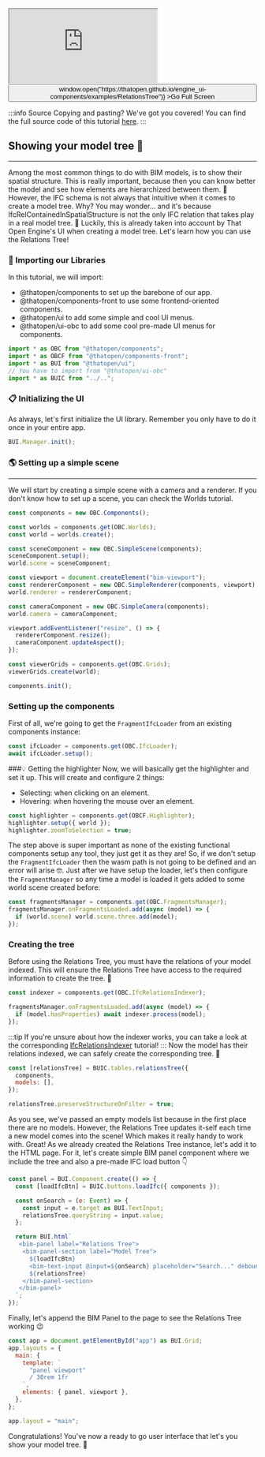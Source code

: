<div style={{position: "relative"}}><iframe src="https://thatopen.github.io/engine_ui-components/examples/RelationsTree"></iframe><button class="full-screen-btn" onClick={() => window.open("https://thatopen.github.io/engine_ui-components/examples/RelationsTree")} >Go Full Screen</button></div>

:::info Source
Copying and pasting? We've got you covered! You can find the full source code of this tutorial [here](https://github.com/ThatOpen/engine_ui-components/blob/main/packages/obc/src/components/tables/RelationsTree/example.ts).
:::

## Showing your model tree 🌲
---
Among the most common things to do with BIM models, is to show their spatial structure. This is really important, because then you can know better the model and see how elements are hierarchized between them. 🔗
However, the IFC schema is not always that intuitive when it comes to create a model tree. Why? You may wonder... and it's because IfcRelContainedInSpatialStructure is not the only IFC relation that takes play in a real model tree. 🤯 Luckily, this is already taken into account by That Open Engine's UI when creating a model tree. Let's learn how you can use the Relations Tree!
### 🖖 Importing our Libraries
In this tutorial, we will import:
- @thatopen/components to set up the barebone of our app.
- @thatopen/components-front to use some frontend-oriented components.
- @thatopen/ui to add some simple and cool UI menus.
- @thatopen/ui-obc to add some cool pre-made UI menus for components.

```js
import * as OBC from "@thatopen/components";
import * as OBCF from "@thatopen/components-front";
import * as BUI from "@thatopen/ui";
// You have to import from "@thatopen/ui-obc"
import * as BUIC from "../..";
```
### 📋 Initializing the UI
As always, let's first initialize the UI library. Remember you only have to do it once in your entire app.

```js
BUI.Manager.init();
```
### 🌎 Setting up a simple scene
---
We will start by creating a simple scene with a camera and a renderer. If you don't know how to set up a scene, you can check the Worlds tutorial.

```js
const components = new OBC.Components();

const worlds = components.get(OBC.Worlds);
const world = worlds.create();

const sceneComponent = new OBC.SimpleScene(components);
sceneComponent.setup();
world.scene = sceneComponent;

const viewport = document.createElement("bim-viewport");
const rendererComponent = new OBC.SimpleRenderer(components, viewport);
world.renderer = rendererComponent;

const cameraComponent = new OBC.SimpleCamera(components);
world.camera = cameraComponent;

viewport.addEventListener("resize", () => {
  rendererComponent.resize();
  cameraComponent.updateAspect();
});

const viewerGrids = components.get(OBC.Grids);
viewerGrids.create(world);

components.init();
```
### Setting up the components
First of all, we're going to get the `FragmentIfcLoader` from an existing components instance:

```js
const ifcLoader = components.get(OBC.IfcLoader);
await ifcLoader.setup();
```
###💡 Getting the highlighter
Now, we will basically get the highlighter and set it up. This will create and configure 2 things:
- Selecting: when clicking on an element.
- Hovering: when hovering the mouse over an element.

```js
const highlighter = components.get(OBCF.Highlighter);
highlighter.setup({ world });
highlighter.zoomToSelection = true;
```
The step above is super important as none of the existing functional components setup any tool, they just get it as they are! So, if we don't setup the `FragmentIfcLoader` then the wasm path is not going to be defined and an error will arise 🤓. Just after we have setup the loader, let's then configure the `FragmentManager` so any time a model is loaded it gets added to some world scene created before: 

```js
const fragmentsManager = components.get(OBC.FragmentsManager);
fragmentsManager.onFragmentsLoaded.add(async (model) => {
  if (world.scene) world.scene.three.add(model);
});
```
### Creating the tree
Before using the Relations Tree, you must have the relations of your model indexed. This will ensure the Relations Tree have access to the required information to create the tree. 🌲

```js
const indexer = components.get(OBC.IfcRelationsIndexer);

fragmentsManager.onFragmentsLoaded.add(async (model) => {
  if (model.hasProperties) await indexer.process(model);
});
```
:::tip
If you're unsure about how the indexer works, you can take a look at the corresponding [IfcRelationsIndexer](https://docs.thatopen.com/Tutorials/Components/Core/IfcRelationsIndexer) tutorial!
:::
Now the model has their relations indexed, we can safely create the corresponding tree. 💪

```js
const [relationsTree] = BUIC.tables.relationsTree({
  components,
  models: [],
});

relationsTree.preserveStructureOnFilter = true;
```
As you see, we've passed an empty models list because in the first place there are no models. However, the Relations Tree updates it-self each time a new model comes into the scene! Which makes it really handy to work with.
Great! As we already created the Relations Tree instance, let's add it to the HTML page. For it, let's create simple BIM panel component where we include the tree and also a pre-made IFC load button 👇

```js
const panel = BUI.Component.create(() => {
  const [loadIfcBtn] = BUIC.buttons.loadIfc({ components });

  const onSearch = (e: Event) => {
    const input = e.target as BUI.TextInput;
    relationsTree.queryString = input.value;
  };

  return BUI.html`
   <bim-panel label="Relations Tree">
    <bim-panel-section label="Model Tree">
      ${loadIfcBtn}
      <bim-text-input @input=${onSearch} placeholder="Search..." debounce="200"></bim-text-input>
      ${relationsTree}
    </bim-panel-section>
   </bim-panel> 
  `;
});
```
Finally, let's append the BIM Panel to the page to see the Relations Tree working 😉

```js
const app = document.getElementById("app") as BUI.Grid;
app.layouts = {
  main: {
    template: `
      "panel viewport"
      / 30rem 1fr
    `,
    elements: { panel, viewport },
  },
};

app.layout = "main";
```
Congratulations! You've now a ready to go user interface that let's you show your model tree. 🥳

